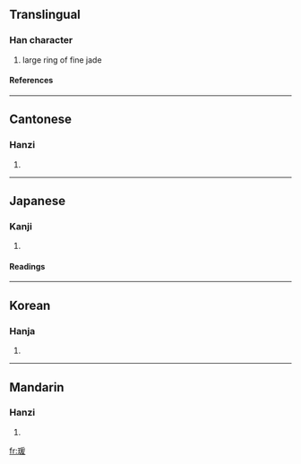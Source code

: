 ==Translingual==
===Han character===
{{Han char|rn=96|rad=玉|as=09|sn=13|four=1214<sub>7</sub>|canj=一土月一水 (MGBME)}}
# large ring of fine jade
====References====
{{Han ref|kx=0737.200|dkj=21122|dj=1148.200|hdz=21127.100|uh=7457|ud=29783|bh=DEB6|bd=57014}}

----
==Cantonese==
===Hanzi===
{{yue-hanzi|jyut=|y=yun6}}
# {{defn|Cantonese}}

----
==Japanese==
===Kanji===
{{ja-kanji|grade=|rs=玉09}}
# {{defn|Japanese}} 
====Readings====
{{ja-readings|on=[[えん]] (en), [[おん]] (on), [[かん]] (kan), [[げん]] (gen)|kun=|nanori=}}

----
==Korean==
===Hanja===
{{ko-hanja|hangeul=원|eumhun=|rv=won|mr=wŏn|y=wen}}
# {{defn|Korean}}

----
==Mandarin==
===Hanzi===
{{cmn-hanzi|pin=[[yuàn]] (yuan4)|wg=yüan<sup>4</sup>}}
# {{defn|Mandarin}}

[[fr:瑗]]